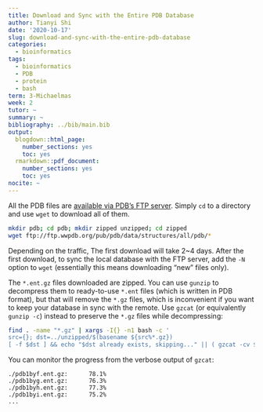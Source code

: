 ```yaml
---
title: Download and Sync with the Entire PDB Database
author: Tianyi Shi
date: '2020-10-17'
slug: download-and-sync-with-the-entire-pdb-database
categories:
  - bioinformatics
tags:
  - bioinformatics
  - PDB
  - protein
  - bash
term: 3-Michaelmas
week: 2
tutor: ~
summary: ~
bibliography: ../bib/main.bib
output:
  blogdown::html_page:
    number_sections: yes
    toc: yes
  rmarkdown::pdf_document:
    number_sections: yes
    toc: yes
nocite: ~
---
```


All the PDB files are [available via PDB's FTP server](https://www.rcsb.org/pages/download/ftp). Simply `cd` to a directory and use `wget` to download all of them.

```bash
mkdir pdb; cd pdb; mkdir zipped unzipped; cd zipped
wget ftp://ftp.wwpdb.org/pub/pdb/data/structures/all/pdb/*
```

Depending on the traffic, The first download will take 2~4 days. After the first download, to sync the local database with the FTP server, add the `-N` option to `wget` (essentially this means downloading "new" files only).

The `*.ent.gz` files downloaded are zipped. You can use `gunzip` to decompress them to ready-to-use `*.ent` files (which is written in PDB format), but that will remove the `*.gz` files, which is inconvenient if you want to keep your database in sync with the remote. Use `gzcat` (or equivalently `gunzip -c`) instead to preserve the `*.gz` files while decompressing:

```bash
find . -name "*.gz" | xargs -I{} -n1 bash -c '
src={}; dst=../unzipped/$(basename ${src%*.gz})
[ -f $dst ] && echo "$dst already exists, skipping..." || ( gzcat -cv $src > $dst )'
```

You can monitor the progress from the verbose output of `gzcat`:

```{}
./pdb1byf.ent.gz:	   78.1%
./pdb1byg.ent.gz:	   76.3%
./pdb1byh.ent.gz:	   77.3%
./pdb1byi.ent.gz:	   75.2%
...
```


<script src="https://gist.github.com/TianyiShi2001/46fcc143b104cd47c7c768f958da2555.js"></script>















